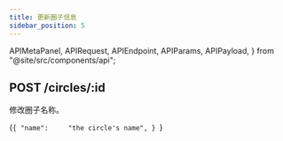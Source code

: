 ```yaml
---
title: 更新圈子信息
sidebar_position: 5
---
```


  APIMetaPanel,
  APIRequest,
  APIEndpoint,
  APIParams,
  APIPayload,
} from "@site/src/components/api";


## POST /circles/:id

修改圈子名称。

<APIEndpoint url="/circles/:id" />

<APIMetaPanel scope="CIRCLES:WRITE" />

<APIParams p-id="The ID of circle." p-id-required={true} />

<APIPayload>{`{
  "name":     "the circle's name",
}
`}</APIPayload>

<APIRequest
  title="Update a Circle"
  method="POST"
  url='/circles/a465ffdb-4441-4cb9-8b45-00cf79dfbc46 --data &apos;{"name": "Circle Name"}&apos;'
/>

<RespCircle />
